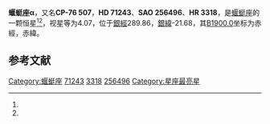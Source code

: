 {{Starbox begin
| name = 蝘蜓座α
}}
{{Starbox observe
| epoch = [[J2000.0|J2000.0]]
| constell = [[蝘蜓座|蝘蜓座]]<ref name=SIMBAD>{{cite web
 | url=http://simbad.u-strasbg.fr/simbad/sim-id?Ident=HR+3318
 | title=Pulsating variable Star
 | publisher=Centre de Données astronomiques de Strasbourg
 | work=SIMBAD
 | accessdate=2012-07-13
 | archive-date=2020-09-15
 | archive-url=https://web.archive.org/web/20200915221430/http://simbad.u-strasbg.fr/simbad/sim-id?Ident=HR+3318
 | dead-url=no
 }}</ref><ref name=DATA>{{cite web
 | url=http://vizier.u-strasbg.fr/viz-bin/VizieR-5?-out.add=.&-source=5050&-corr=PK=HR&-out.max=9999&HR=3318
 | title=VizieR Detailed Page
 | accessdate=2012-07-13
 | archive-date=2020-09-15
 | archive-url=https://web.archive.org/web/20200915211900/http://vizier.u-strasbg.fr/viz-bin/VizieR-5?-out.add=.&-source=5050&-corr=PK=HR&-out.max=9999&HR=3318
 | dead-url=no
 }}</ref>
| 星官 = 
| ra = {{RA|8|18|31.6}}<ref name=SIMBAD /><ref name=DATA />
| dec = {{DEC|-76|55|11}}<ref name=SIMBAD /><ref name=DATA />
| appmag_v = 4.07<ref name=SIMBAD /><ref name=DATA />
}}
{{Starbox character
| class = F5III<ref name=SIMBAD /><ref name=DATA />
| b-v = 0.39<ref name=SIMBAD /><ref name=DATA />
| u-b = -0.02<ref name=SIMBAD /><ref name=DATA />
| r-i = 0.23<ref name=SIMBAD /><ref name=DATA />
| variable = 
}}
{{Starbox astrometry
| radial_v = -0.02
| prop_mo_ra = -14
| parallax = 0.053
| p_error = 
}}
{{Starbox catalog
| names =CP-76 507，[[SAO星表|SAO]] 256496，[[HD星表|HD]] 71243，[[HR星表|HR]] 3318}}
{{Starbox reference |Simbad=HR+3318}}
{{Starbox end}}

'''蝘蜓座α'''，又名'''CP-76 507'''，'''HD 71243'''、'''SAO 256496'''、'''HR 3318'''，是[[蝘蜓座|蝘蜓座]]的一颗恒星<ref name=SIMBAD /><ref name=DATA />，视星等为4.07，位于[[銀道座標系|銀經]]289.86，[[銀道座標系|銀緯]]-21.68，其[[B1900.0|B1900.0]]坐标为赤經{{RA|8|21|6.7}}，赤緯{{DEC|-76|-21.68|13}}。

== 参考文献 ==
{{reflist}}

{{star-stub}}

{{蝘蜓座恒星}}
[[Category:蝘蜓座|Category:蝘蜓座]]
[[Category:HD和HDE天體|71243]]
[[Category:HR天體|3318]]
[[Category:SAO天體|256496]]
[[Category:星座最亮星|Category:星座最亮星]]